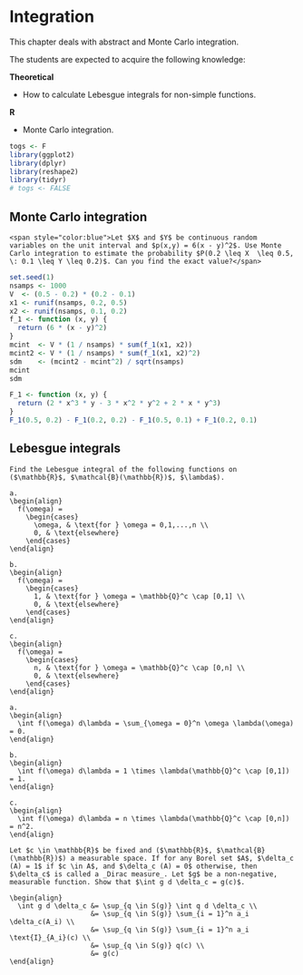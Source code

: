 # Integration {#integ}

This chapter deals with abstract and Monte Carlo integration.

The students are expected to acquire the following knowledge:

**Theoretical**

- How to calculate Lebesgue integrals for non-simple functions.

**R**

- Monte Carlo integration.

```r
togs <- F
library(ggplot2)
library(dplyr)
library(reshape2)
library(tidyr)
# togs <- FALSE
```

## Monte Carlo integration
```exercise
<span style="color:blue">Let $X$ and $Y$ be continuous random variables on the unit interval and $p(x,y) = 6(x - y)^2$. Use Monte Carlo integration to estimate the probability $P(0.2 \leq X  \leq 0.5, \: 0.1 \leq Y \leq 0.2)$. Can you find the exact value?</span>
```
```r
set.seed(1)
nsamps <- 1000
V  <- (0.5 - 0.2) * (0.2 - 0.1)
x1 <- runif(nsamps, 0.2, 0.5)
x2 <- runif(nsamps, 0.1, 0.2)
f_1 <- function (x, y) {
  return (6 * (x - y)^2)
}
mcint  <- V * (1 / nsamps) * sum(f_1(x1, x2))
mcint2 <- V * (1 / nsamps) * sum(f_1(x1, x2)^2)
sdm    <- (mcint2 - mcint^2) / sqrt(nsamps)
mcint
sdm

F_1 <- function (x, y) {
  return (2 * x^3 * y - 3 * x^2 * y^2 + 2 * x * y^3)
}
F_1(0.5, 0.2) - F_1(0.2, 0.2) - F_1(0.5, 0.1) + F_1(0.2, 0.1)
```


## Lebesgue integrals
```exercise
Find the Lebesgue integral of the following functions on ($\mathbb{R}$, $\mathcal{B}(\mathbb{R})$, $\lambda$).

a.
\begin{align}
  f(\omega) = 
    \begin{cases}
      \omega, & \text{for } \omega = 0,1,...,n \\
      0, & \text{elsewhere}
    \end{cases}
\end{align}
  
b.
\begin{align}
  f(\omega) = 
    \begin{cases}
      1, & \text{for } \omega = \mathbb{Q}^c \cap [0,1] \\
      0, & \text{elsewhere}
    \end{cases}
\end{align}
  
c.
\begin{align}
  f(\omega) = 
    \begin{cases}
      n, & \text{for } \omega = \mathbb{Q}^c \cap [0,n] \\
      0, & \text{elsewhere}
    \end{cases}
\end{align}
```
```solution


a.
\begin{align}
  \int f(\omega) d\lambda = \sum_{\omega = 0}^n \omega \lambda(\omega) = 0.
\end{align}

b.
\begin{align}
  \int f(\omega) d\lambda = 1 \times \lambda(\mathbb{Q}^c \cap [0,1]) = 1.
\end{align}

c.
\begin{align}
  \int f(\omega) d\lambda = n \times \lambda(\mathbb{Q}^c \cap [0,n]) = n^2.
\end{align}
```


```exercise
Let $c \in \mathbb{R}$ be fixed and ($\mathbb{R}$, $\mathcal{B}(\mathbb{R})$) a measurable space. If for any Borel set $A$, $\delta_c (A) = 1$ if $c \in A$, and $\delta_c (A) = 0$ otherwise, then $\delta_c$ is called a _Dirac measure_. Let $g$ be a non-negative, measurable function. Show that $\int g d \delta_c = g(c)$.
```
```solution
\begin{align}
  \int g d \delta_c &= \sup_{q \in S(g)} \int q d \delta_c \\
                    &= \sup_{q \in S(g)} \sum_{i = 1}^n a_i \delta_c(A_i) \\
                    &= \sup_{q \in S(g)} \sum_{i = 1}^n a_i \text{I}_{A_i}(c) \\
                    &= \sup_{q \in S(g)} q(c) \\
                    &= g(c)
\end{align}
```

